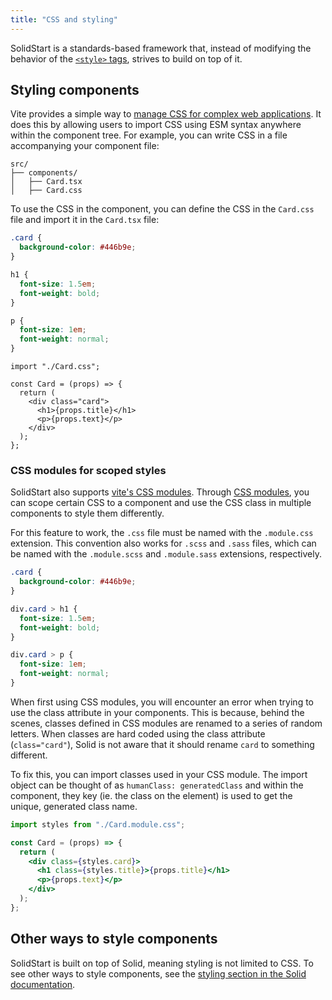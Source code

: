```yaml
---
title: "CSS and styling"
---
```


SolidStart is a standards-based framework that, instead of modifying the behavior of the [`<style>` tags](https://developer.mozilla.org/en-US/docs/Web/HTML/Element/style), strives to build on top of it. 

## Styling components

Vite provides a simple way to [manage CSS for complex web applications](https://vitejs.dev/guide/features.html#css).
It does this by allowing users to import CSS using ESM syntax anywhere within the component tree.
For example, you can write CSS in a file accompanying your component file:

```
src/
├── components/
│   ├── Card.tsx
│   ├── Card.css
```

To use the CSS in the component, you can define the CSS in the `Card.css` file and import it in the `Card.tsx` file:

```css title="Card.css"
.card {
  background-color: #446b9e;
}

h1 {
  font-size: 1.5em;
  font-weight: bold;
}

p {
  font-size: 1em;
  font-weight: normal;
}
```


```tsx title="Card.tsx"
import "./Card.css";

const Card = (props) => {
  return (
    <div class="card">
      <h1>{props.title}</h1>
      <p>{props.text}</p>
    </div>
  );
};
```

### CSS modules for scoped styles

SolidStart also supports [vite's CSS modules](https://vitejs.dev/guide/features.html#css-modules). 
Through [CSS modules](https://github.com/css-modules/css-modules), you can scope certain CSS to a component and use the CSS class in multiple components to style them differently.

For this feature to work, the `.css` file must be named with the `.module.css` extension.
This convention also works for `.scss` and `.sass` files, which can be named with the `.module.scss` and `.module.sass` extensions, respectively.

```css title="Card.module.css"
.card {
  background-color: #446b9e;
}

div.card > h1 {
  font-size: 1.5em;
  font-weight: bold;
}

div.card > p {
  font-size: 1em;
  font-weight: normal;
}
```

When first using CSS modules, you will encounter an error when trying to use the class attribute in your components.
This is because, behind the scenes, classes defined in CSS modules are renamed to a series of random letters.
When classes are hard coded using the class attribute (`class="card"`), Solid is not aware that it should rename `card` to something different.

To fix this, you can import classes used in your CSS module.
The import object can be thought of as `humanClass: generatedClass` and within the component, they key (ie. the class on the element) is used to get the unique, generated class name.

```jsx
import styles from "./Card.module.css";

const Card = (props) => {
  return (
    <div class={styles.card}>
      <h1 class={styles.title}>{props.title}</h1>
      <p>{props.text}</p>
    </div>
  );
};
```

## Other ways to style components

SolidStart is built on top of Solid, meaning styling is not limited to CSS. 
To see other ways to style components, see the [styling section in the Solid documentation](/guides/styling-your-components).

